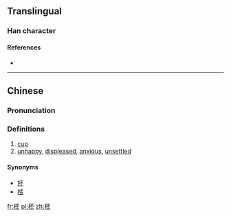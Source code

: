 ==Translingual==

===Han character===
{{Han char|rn=75|rad=木|as=05|sn=9|four=4191<sub>9</sub>|canj=木一火一 (DMFM)|ids=⿰[[木]][[丕]]}}

====References====
* {{Han ref|kx=0521.110|dkj=14669|hdz=21180.010|uh=67F8|ud=26616|bh=CF42|bd=53058}}

----

==Chinese==
{{zh-forms}}

===Pronunciation===
{{zh-pron
|m=pēi
|c=pui1
|mc=
|oc=
|ma=
|cat=n
}}

===Definitions===
# [[cup]]
# [[unhappy]], [[displeased]], [[anxious]], [[unsettled]]

====Synonyms====
*[[杯]]
*[[桮]]

[[fr:柸]]
[[pl:柸]]
[[zh:柸]]